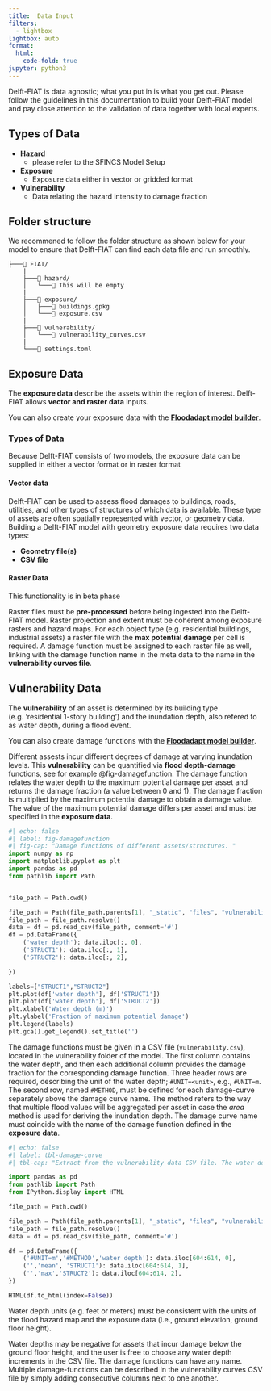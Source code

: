 ```yaml
---
title:	Data Input
filters:
  - lightbox
lightbox: auto
format:
  html:
    code-fold: true
jupyter: python3
---
```


Delft-FIAT is data agnostic; what you put in is what you get out. Please follow the guidelines in this documentation to build your Delft-FIAT model and pay close attention to the validation of data together with local experts.

## Types of Data
- **Hazard**
    - please refer to the SFINCS Model Setup
- **Exposure**
    - Exposure data either in vector or gridded format
- **Vulnerability**
    - Data relating the hazard intensity to damage fraction

## Folder structure
We recommened to follow the folder structure as shown below for your model to ensure that Delft-FIAT can find each data file and run smoothly. 
```
├───📁 FIAT/
    |
    ├───📁 hazard/
    │   └───📄 This will be empty
    |
    ├───📁 exposure/
    │   ├───📄 buildings.gpkg
    │   └───📄 exposure.csv
    |
    ├───📁 vulnerability/
    │   └───📄 vulnerability_curves.csv
    |
    └───📄 settings.toml

```

## Exposure Data 

The **exposure data** describe the assets within the region of interest. Delft-FIAT allows **vector and raster data** inputs. 

::: {.callout-tip}
You can also create your exposure data with the [**Floodadapt  model builder**](hydromt_fiat_gui).
:::

### Types of Data
Because Delft-FIAT consists of two models, the exposure data can be supplied in either a vector format or in raster format

#### Vector data
Delft-FIAT can be used to assess flood damages to buildings, roads, utilities, and other types of structures of which data is available. These type of assets are often spatially represented with vector, or geometry data. Building a Delft-FIAT model with geometry exposure data requires two data types:

- **Geometry file(s)**
- **CSV file**

#### Raster Data

::: {.callout-important}
 This functionality is in beta phase
:::

Raster files must be **pre-processed** before being ingested into the Delft-FIAT model. Raster projection and extent must be coherent among exposure rasters and hazard maps. For each object type (e.g. residential buildings, industrial assets) a raster file with the **max potential damage** per cell is required. A damage function must be assigned to each raster file as well, linking with the damage function name in the meta data to the name in the **vulnerability curves file**.

## Vulnerability Data
The **vulnerability** of an asset is determined by its building type (e.g. 'residential 1-story building') and the inundation depth, also refered to as water depth, during a flood event. 

::: {.callout-tip}
You can also create damage functions with the [**Floodadapt  model builder**](hydromt_fiat_gui).
:::

Different assests incur different degrees of damage at varying inundation levels. This **vulnerability** can be quantified via **flood depth-damage** functions, see for example @fig-damagefunction. The damage function relates the water depth to the maximum potential damage per asset and returns the damage fraction (a value between 0 and 1). The damage fraction is multiplied by the maximum potential damage to obtain a damage value. The value of the maximum potential damage differs per asset and must be specified in the **exposure data**.


```python
#| echo: false
#| label: fig-damagefunction
#| fig-cap: "Damage functions of different assets/structures. "
import numpy as np
import matplotlib.pyplot as plt
import pandas as pd
from pathlib import Path


file_path = Path.cwd()

file_path = Path(file_path.parents[1], "_static", "files", "vulnerability_curves.csv")
file_path = file_path.resolve()
data = df = pd.read_csv(file_path, comment='#')
df = pd.DataFrame({
    ('water depth'): data.iloc[:, 0],
    ('STRUCT1'): data.iloc[:, 1],
    ('STRUCT2'): data.iloc[:, 2],

})

labels=["STRUCT1","STRUCT2"]
plt.plot(df['water depth'], df['STRUCT1'])
plt.plot(df['water depth'], df['STRUCT2'])
plt.xlabel('Water depth (m)')
plt.ylabel('Fraction of maximum potential damage')
plt.legend(labels)
plt.gca().get_legend().set_title('')
```


The damage functions must be given in a CSV file (`vulnerability.csv`), located in the vulnerability folder of the model. The first column contains the water depth, and then each additional column provides the damage fraction for the corresponding damage function. Three header rows are required, describing the unit of the water depth; `#UNIT=<unit>`, e.g., `#UNIT=m`. The second row, named `#METHOD`, must be defined for each damage-curve separately above the damage curve name. The method refers to the way that multiple flood values will be aggregated per asset in case the *area* method is used for deriving the inundation depth. The damage curve name must coincide with the name of the damage function defined in the **exposure data**.

```python
#| echo: false
#| label: tbl-damage-curve
#| tbl-cap: "Extract from the vulnerability data CSV file. The water depth must be in the outer left column followed by the damage functions. The user has the freedom to add multiple damage curves. "

import pandas as pd
from pathlib import Path
from IPython.display import HTML

file_path = Path.cwd()

file_path = Path(file_path.parents[1], "_static", "files", "vulnerability_curves.csv")
file_path = file_path.resolve()
data = df = pd.read_csv(file_path, comment='#')

df = pd.DataFrame({
    ('#UNIT=m','#METHOD','water depth'): data.iloc[604:614, 0],
    ('','mean', 'STRUCT1'): data.iloc[604:614, 1],
    ('','max','STRUCT2'): data.iloc[604:614, 2],
})

HTML(df.to_html(index=False))
```

::: {.callout-important}
 Water depth units (e.g. feet or meters) must be consistent with the units of the flood hazard map and the exposure data (i.e., ground elevation, ground floor height).
:::

Water depths may be negative for assets that incur damage below the ground floor height, and the user is free to choose any water depth increments in the CSV file. The damage functions can have any name. Multiple damage-functions can be described in the vulnerability curves CSV file by simply adding consecutive columns next to one another.

